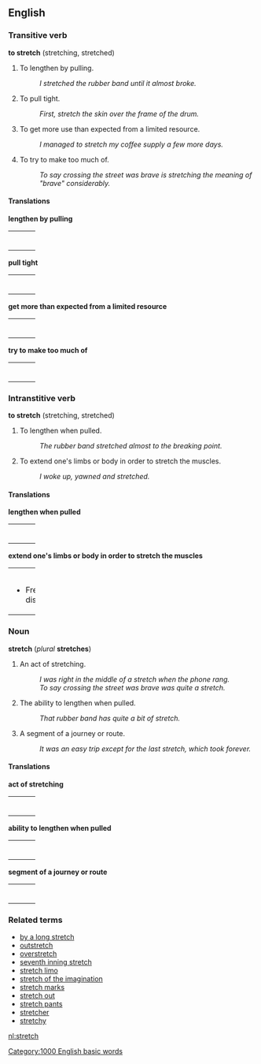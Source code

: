 ==English==
===Transitive verb===
'''to stretch''' (stretching, stretched)

#To lengthen by pulling.
#:''I stretched the rubber band until it almost broke.''
#To pull tight.
#:''First, stretch the skin over the frame of the drum.''
#To get more use than expected from a limited resource.
#:''I managed to stretch my coffee supply a few more days.''
#To try to make too much of.
#:''To say crossing the street was brave is stretching the meaning of "brave" considerably.''

====Translations====

'''lengthen by pulling'''
{| border=0  width=100%
|-
|bgcolor="#FFFFE0" valign=top width=48%|
{|
<!--languages from A to I go here-->
|}
| width=1% |
|bgcolor="#FFFFE0" valign=top width=48%|
{|
<!--languages from J to Z go here-->
|}
|}

'''pull tight'''
{| border=0  width=100%
|-
|bgcolor="#FFFFE0" valign=top width=48%|
{|
<!--languages from A to I go here-->
|}
| width=1% |
|bgcolor="#FFFFE0" valign=top width=48%|
{|
<!--languages from J to Z go here-->
|}
|}

'''get more than expected from a limited resource'''
{| border=0  width=100%
|-
|bgcolor="#FFFFE0" valign=top width=48%|
{|
<!--languages from A to I go here-->
|}
| width=1% |
|bgcolor="#FFFFE0" valign=top width=48%|
{|
<!--languages from J to Z go here-->
|}
|}

'''try to make too much of'''
{| border=0  width=100%
|-
|bgcolor="#FFFFE0" valign=top width=48%|
{|
<!--languages from A to I go here-->
|}
| width=1% |
|bgcolor="#FFFFE0" valign=top width=48%|
{|
<!--languages from J to Z go here-->
|}
|}

===Intranstitive verb===
'''to stretch''' (stretching, stretched)

#To lengthen when pulled.
#:''The rubber band stretched almost to the breaking point.''
#To extend one's limbs or body in order to stretch the muscles.
#:''I woke up, yawned and stretched.''

====Translations====

'''lengthen when pulled'''
{| border=0  width=100%
|-
|bgcolor="#FFFFE0" valign=top width=48%|
{|
<!--languages from A to I go here-->
|}
| width=1% |
|bgcolor="#FFFFE0" valign=top width=48%|
{|
<!--languages from J to Z go here-->
|}
|}

'''extend one's limbs or body in order to stretch the muscles'''
{| border=0  width=100%
|-
|bgcolor="#FFFFE0" valign=top width=48%|
{|
<!--languages from A to I go here-->
|}
*French: distendre
| width=1% |
|bgcolor="#FFFFE0" valign=top width=48%|
{|
<!--languages from J to Z go here-->
|}
|}

===Noun===
'''stretch''' (''plural'' '''stretches''')
#An act of stretching. <!-- but not in all senses? -->
#:''I was right in the middle of a stretch when the phone rang.''
#:''To say crossing the street was brave was quite a stretch.''
#The ability to lengthen when pulled.
#:''That rubber band has quite a bit of stretch.''
#A segment of a journey or route.
#:''It was an easy trip except for the last stretch, which took forever.''

====Translations====

'''act of stretching'''
{| border=0  width=100%
|-
|bgcolor="#FFFFE0" valign=top width=48%|
{|
<!--languages from A to I go here-->
|}
| width=1% |
|bgcolor="#FFFFE0" valign=top width=48%|
{|
<!--languages from J to Z go here-->
|}
|}

'''ability to lengthen when pulled'''
{| border=0  width=100%
|-
|bgcolor="#FFFFE0" valign=top width=48%|
{|
<!--languages from A to I go here-->
|}
| width=1% |
|bgcolor="#FFFFE0" valign=top width=48%|
{|
<!--languages from J to Z go here-->
|}
|}

'''segment of a journey or route'''
{| border=0  width=100%
|-
|bgcolor="#FFFFE0" valign=top width=48%|
{|
<!--languages from A to I go here-->
|}
| width=1% |
|bgcolor="#FFFFE0" valign=top width=48%|
{|
<!--languages from J to Z go here-->
|}
|}

===Related terms===
*[[by a long stretch]]
*[[outstretch]]
*[[overstretch]]
*[[seventh inning stretch]]
*[[stretch limo]]
*[[stretch of the imagination]]
*[[stretch marks]]
*[[stretch out]]
*[[stretch pants]]
*[[stretcher]]
*[[stretchy]]

[[nl:stretch]]
[[Category:1000 English basic words]]
